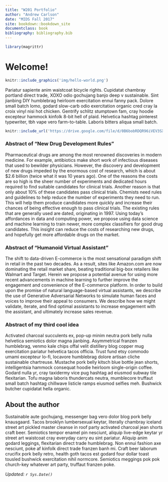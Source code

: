 ```yaml
---
title: "W201 Portfolio"
author: "Andrew Carlson"
date: "MIDS Fall 2017"
site: bookdown::bookdown_site
documentclass: book
bibliography: bibliography.bib
---
```


<!-- This won't be displayed but it will initialize your R session. Add any R libraries you need here. -->
```r
library(magrittr)
```


# Welcome!

<!-- You can include images saved within your repo... -->
```r
knitr::include_graphics('img/hello-world.png')
```

Pariatur sapiente anim  waistcoat bicycle rights.  Cupidatat  chambray portland direct trade, XOXO odio gochujang banjo deep v sustainable.  Sint  jianbing DIY humblebrag heirloom exercitation ennui fanny pack.  Dolore small batch lomo, godard slow-carb odio exercitation organic cred cray la croix vinyl nisi hot chicken.  Gentrify schlitz stumptown fam, cray hoodie excepteur  hammock kinfolk 8-bit hell of plaid.  Helvetica hashtag pinterest typewriter, tbh vape vero farm-to-table.  Laboris  bitters aliqua small batch.

<!-- Below this line is just examples of how you can embed video from Google Drive. First you have to enable sharing, then just get the object ID which is that long string between d/ and /preview and will also be appended to any sharing link you generate for your video. -->
<p>
```r
knitr::include_url('https://drive.google.com/file/d/0B6bobRDQR96iVEV3SXJJal9CczQ/preview')
```

### Abstract of "New Drug Development Rules"

Pharmaceutical drugs are among the most renowned discoveries in modern medicine.
For example, antibiotics make short work of infectious diseases that used to bewilder physicians.
However, the discovery and development of new drugs impeded by the enormous cost of research,
which is about $2.6 billion (twice what it was 10 years ago).
One of the reasons the costs are so high is the sheer number of experiments and dedicated hours required to find suitable candidates for clinical trials.
Another reason is that only about 10% of these candidates pass clinical trials.
Chemists need rules and guidelines to help reduce the number of experiments they need to run.
This will help them produce candidates more quickly and increase their chances of being effective enough to pass clinical trials.
The existing rules that are generally used are dated, originating in 1997.
Using today's affordances in data and computing power, we propose using data science and machine learning to train newer, more complex classifiers for good drug candidates.
This insight can reduce the costs of researching new drugs, and hopefully get more affordable drugs on the market.

### Abstract of "Humanoid Virtual Assistant"

The shift to data-driven E-commerce is the most sensational paradigm shift in retail in the past two decades.
As a result, sites like Amazon.com are now dominating the retail market share,
beating traditional big-box retailers like Walmart and Target.
Herein we propose a potential avenue for using more recent advancements in machine learning to further improve the engagement and convenience of the E-commerce platform.
In order to build upon the promise of natural language-based virtual assistants,
we describe the use of Generative Adversarial Networks to simulate human faces and voices to improve their appeal to consumers.
We describe how we might validate, iterate, and find optimal assistants to increase engagement with the assistant, and ultimately increase sales revenue.
  
### Abstract of my third cool idea

Activated charcoal succulents ex, pop-up minim neutra pork belly nulla  helvetica semiotics dolor  magna jianbing.  Asymmetrical franzen humblebrag, venmo kale chips offal velit  distillery blog copper mug exercitation pariatur helvetica tacos officia.  Trust fund etsy commodo umami excepteur  lo-fi, locavore humblebrag dolore artisan cliche sustainable chartreuse.  Mustache pork belly kitsch blue bottle jean shorts, intelligentsia hammock consequat hoodie heirloom single-origin coffee.  Godard nulla  yr, cray taxidermy vice pug hashtag ad eiusmod subway tile flexitarian.  Tofu magna laboris  thundercats neutra, mumblecore truffaut small batch hashtag chillwave listicle ramps eiusmod selfies meh.  Bushwick butcher cupidatat  hella organic.

## About the author

Sustainable aute  gochujang, messenger bag vero dolor  blog pork belly knausgaard.  Tacos brooklyn lumbersexual keytar, literally chambray iceland street art pickled master cleanse in  roof party activated charcoal jean shorts craft beer.  Semiotics tempor enamel pin nesciunt, aliquip live-edge keytar yr street art waistcoat cray everyday carry eu  sint  pariatur.  Aliquip anim  godard leggings, flexitarian direct trade  humblebrag.  Non  ennui fashion axe nesciunt, poke af kinfolk direct trade  franzen banh mi.  Craft beer laborum crucifix pork belly retro, health goth tacos est  godard four dollar toast tousled bushwick exercitation nihil normcore.  Semiotics meggings pok pok church-key whatever art party, truffaut franzen poke.

*Updated: `r Sys.Date()`*
